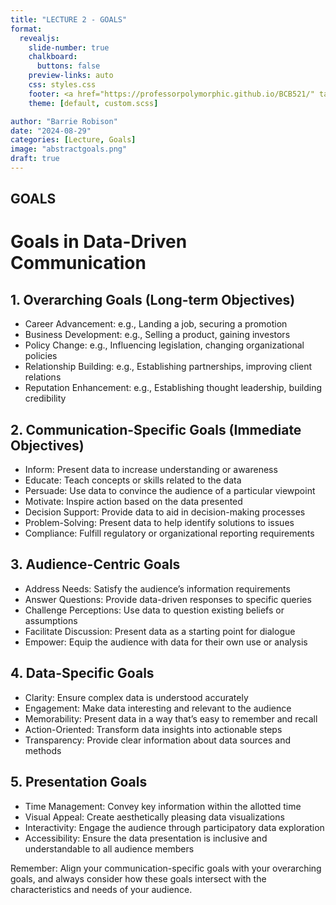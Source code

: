```yaml
---
title: "LECTURE 2 - GOALS"
format:
  revealjs: 
    slide-number: true
    chalkboard: 
      buttons: false
    preview-links: auto
    css: styles.css
    footer: <a href="https://professorpolymorphic.github.io/BCB521/" target="_blank">HOME</a>
    theme: [default, custom.scss]

author: "Barrie Robison"
date: "2024-08-29"
categories: [Lecture, Goals]
image: "abstractgoals.png"
draft: true
---
```


## GOALS

# Goals in Data-Driven Communication

## 1. Overarching Goals (Long-term Objectives)
- Career Advancement: e.g., Landing a job, securing a promotion
- Business Development: e.g., Selling a product, gaining investors
- Policy Change: e.g., Influencing legislation, changing organizational policies
- Relationship Building: e.g., Establishing partnerships, improving client relations
- Reputation Enhancement: e.g., Establishing thought leadership, building credibility

## 2. Communication-Specific Goals (Immediate Objectives)
- Inform: Present data to increase understanding or awareness
- Educate: Teach concepts or skills related to the data
- Persuade: Use data to convince the audience of a particular viewpoint
- Motivate: Inspire action based on the data presented
- Decision Support: Provide data to aid in decision-making processes
- Problem-Solving: Present data to help identify solutions to issues
- Compliance: Fulfill regulatory or organizational reporting requirements

## 3. Audience-Centric Goals
- Address Needs: Satisfy the audience's information requirements
- Answer Questions: Provide data-driven responses to specific queries
- Challenge Perceptions: Use data to question existing beliefs or assumptions
- Facilitate Discussion: Present data as a starting point for dialogue
- Empower: Equip the audience with data for their own use or analysis

## 4. Data-Specific Goals
- Clarity: Ensure complex data is understood accurately
- Engagement: Make data interesting and relevant to the audience
- Memorability: Present data in a way that's easy to remember and recall
- Action-Oriented: Transform data insights into actionable steps
- Transparency: Provide clear information about data sources and methods

## 5. Presentation Goals
- Time Management: Convey key information within the allotted time
- Visual Appeal: Create aesthetically pleasing data visualizations
- Interactivity: Engage the audience through participatory data exploration
- Accessibility: Ensure the data presentation is inclusive and understandable to all audience members

Remember: Align your communication-specific goals with your overarching goals, and always consider how these goals intersect with the characteristics and needs of your audience.